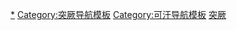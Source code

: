 [[Category:突厥可汗|*]]
[[Category:突厥导航模板|Category:突厥导航模板]]
[[Category:可汗导航模板|Category:可汗导航模板]]
[[Category:中国君主导航模板|突厥]]